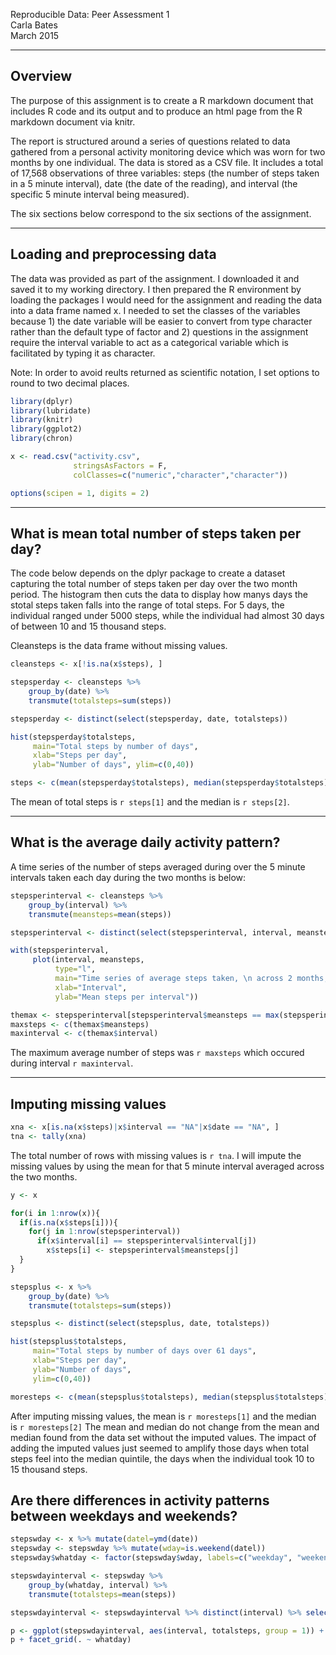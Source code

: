 Reproducible Data:  Peer Assessment 1  
Carla Bates  
March 2015  

---

## Overview

The purpose of this assignment is to create a R markdown document that includes R code and its output and to produce an html page from the R markdown document via knitr. 

The report is structured around a series of questions related to data gathered from a personal activity monitoring device which was worn for two months by one individual.  The data is stored as a CSV file.  It includes a total of 17,568 observations of three variables:  steps (the number of steps taken in a 5 minute interval), date (the date of the reading), and interval (the specific 5 minute interval being measured).

The six sections below correspond to the six sections of the assignment.

---

## Loading and preprocessing data    

The data was provided as part of the assignment.  I downloaded it and saved it to my working directory. I then prepared the R environment by loading the packages I would need for the assignment and reading the data into a data frame named x.  I needed to set the classes of the variables because 1) the date variable will be easier to convert from type character rather than the default type of factor and 2) questions in the assignment require the interval variable to act as a categorical variable which is facilitated by typing it as character.

Note:  In order to avoid reults returned as scientific notation, I set options to round to two decimal places.


```r

library(dplyr)
library(lubridate)
library(knitr)
library(ggplot2)
library(chron)

x <- read.csv("activity.csv", 
              stringsAsFactors = F, 
              colClasses=c("numeric","character","character"))

options(scipen = 1, digits = 2)

```
  
---

## What is mean total number of steps taken per day? 

The code below depends on the dplyr package to create a dataset capturing the total number of steps taken per day over the two month period.  The histogram then cuts the data to display how manys days the stotal steps taken falls into the range of total steps.  For 5 days, the individual ranged under 5000 steps, while the individual had almost 30 days of between 10 and 15 thousand steps. 

Cleansteps is the data frame without missing values.  

  
```r
cleansteps <- x[!is.na(x$steps), ]

stepsperday <- cleansteps %>% 
    group_by(date) %>% 
    transmute(totalsteps=sum(steps))

stepsperday <- distinct(select(stepsperday, date, totalsteps))

hist(stepsperday$totalsteps, 
     main="Total steps by number of days", 
     xlab="Steps per day", 
     ylab="Number of days", ylim=c(0,40))

steps <- c(mean(stepsperday$totalsteps), median(stepsperday$totalsteps))

```


The mean of total steps is `r steps[1]` and the median is `r steps[2]`.

---

## What is the average daily activity pattern?

A time series of the number of steps averaged during over the 5 minute intervals taken each day during the two months is below:


```r
stepsperinterval <- cleansteps %>% 
    group_by(interval) %>% 
    transmute(meansteps=mean(steps))

stepsperinterval <- distinct(select(stepsperinterval, interval, meansteps))

with(stepsperinterval, 
     plot(interval, meansteps, 
          type="l", 
          main="Time series of average steps taken, \n across 2 months, in 5 minute intervals", 
          xlab="Interval", 
          ylab="Mean steps per interval"))
```


```r

themax <- stepsperinterval[stepsperinterval$meansteps == max(stepsperinterval$meansteps), ]
maxsteps <- c(themax$meansteps)
maxinterval <- c(themax$interval)
```

The maximum average number of steps was `r maxsteps` which occured during interval `r maxinterval`.

---

##  Imputing missing values

```r
xna <- x[is.na(x$steps)|x$interval == "NA"|x$date == "NA", ]
tna <- tally(xna)
```

The total number of rows with missing values is `r tna`.  I will impute the missing values by using the mean for that 5 minute interval averaged across the two months. 

```r

y <- x

for(i in 1:nrow(x)){
  if(is.na(x$steps[i])){
    for(j in 1:nrow(stepsperinterval))
      if(x$interval[i] == stepsperinterval$interval[j])
        x$steps[i] <- stepsperinterval$meansteps[j]  
  }
}

stepsplus <- x %>% 
    group_by(date) %>% 
    transmute(totalsteps=sum(steps))

stepsplus <- distinct(select(stepsplus, date, totalsteps))

hist(stepsplus$totalsteps, 
     main="Total steps by number of days over 61 days", 
     xlab="Steps per day", 
     ylab="Number of days", 
     ylim=c(0,40))

moresteps <- c(mean(stepsplus$totalsteps), median(stepsplus$totalsteps))

```

After imputing missing values, the mean is `r moresteps[1]` and the median is `r moresteps[2]` The mean and median do not change from the mean and median found from the data set without the imputed values.  The impact of adding the imputed values just seemed to amplify those days when total steps feel into the median quintile, the days when the individual took 10 to 15 thousand steps.

## Are there differences in activity patterns between weekdays and weekends?

```r
stepswday <- x %>% mutate(datel=ymd(date))
stepswday <- stepswday %>% mutate(wday=is.weekend(datel))
stepswday$whatday <- factor(stepswday$wday, labels=c("weekday", "weekend"))

stepswdayinterval <- stepswday %>% 
    group_by(whatday, interval) %>% 
    transmute(totalsteps=mean(steps))

stepswdayinterval <- stepswdayinterval %>% distinct(interval) %>% select(whatday, totalsteps)

```

```r
p <- ggplot(stepswdayinterval, aes(interval, totalsteps, group = 1)) + geom_line()
p + facet_grid(. ~ whatday)

```


